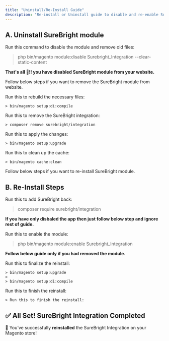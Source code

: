 ```yaml
---
title: "Uninstall/Re-Install Guide"
description: "Re-install or Uninstall guide to disable and re-enable SureBright module for Magento."
---
```


## A. Uninstall SureBright module

<Accordion title=" Turn Off SureBright Integration">
  Run this command to disable the module and remove old files:

  > php bin/magento module:disable Surebright_Integration --clear-static-content
</Accordion>

****That's all 🎉\!\! you have disabled SureBright module from your website.****

Follow below steps if you want to remove the SureBright module from website.

<AccordionGroup>
  <Accordion title=" Rebuild Code">
    Run this to rebuild the necessary files:

    > bin/magento setup:di:compile
  </Accordion>
  <Accordion title=" Remove the Integration">
    Run this to remove the SureBright integration:

    > composer remove surebright/integration
  </Accordion>
  <Accordion title=" Update Magento">
    Run this to apply the changes:

    > bin/magento setup:upgrade
  </Accordion>
  <Accordion title=" Clear Cache">
    Run this to clean up the cache:

    > bin/magento cache:clean
  </Accordion>
</AccordionGroup>

Follow below steps if you want to re-install SureBright module.

## B. Re-Install Steps

<Accordion title="Re-Install SureBright" description="Skip this step if you only disbaled the mdule and haven't removed it yet.">
  Run this to add SureBright back:

  > composer require surebright/integration
</Accordion>

**If you have only disbaled the app then just follow below step and ignore rest of guide.**

<Accordion title=" Turn SureBright Back On">
  Run this to enable the module:

  > php bin/magento module:enable Surebright_Integration
</Accordion>

**Follow below guide only if you had removed the module.**

<AccordionGroup>
  <Accordion title=" Update Magento and Rebuild Code">
    Run this to finalize the reinstall:

    > bin/magento setup:upgrade
    >
    > bin/magento setup:di:compile
  </Accordion>
  <Accordion title=" Clear Cache Again">
    Run this to finish the reinstall:

    > Run this to finish the reinstall:
  </Accordion>
</AccordionGroup>

## ✅ **All Set\! SureBright Integration Completed**

🎉 You’ve successfully **reinstalled**  the SureBright Integration on your Magento store\!
